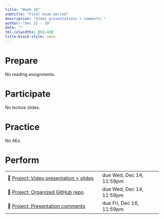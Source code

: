 ```yaml
---
title: "Week 16"
subtitle: "Final exam period"
description: "Video presentations + comments "
author: "Dec 12 - 19"
date: ""
tbl-colwidths: [60,40]
title-block-style: none
---
```


# Prepare

No reading assignments.

# Participate

No lecture slides.

# Practice

No AEs.

# Perform

|                                                                                                                                |                           |
|--------------------------------------------|----------------------------|
| 📝 [Project: Video presentation + slides](https://sta210-fa22.netlify.app/project-instructions.html#video-presentation-slides) | due Wed, Dec 14, 11:59pm  |
| 📝 [Project: Organized GitHub repo](https://sta210-fa22.netlify.app/project-instructions.html#reproducibility-organization)    | due Wed, Dec 14, 11:59pm  |
| 📝 [Project: Presentation comments](https://sta210-fa22.netlify.app/project-instructions.html#presentation-comments)           | due Fri, Dec 16, 11:59pm  |
